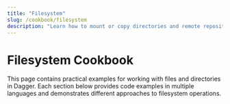 ```yaml
---
title: "Filesystem"
slug: /cookbook/filesystem
description: "Learn how to mount or copy directories and remote repositories to containers using Dagger."
---
```



# Filesystem Cookbook

This page contains practical examples for working with files and directories in Dagger. Each section below provides code examples in multiple languages and demonstrates different approaches to filesystem operations.

<CookbookLoader cookbookTag="filesystem" />
